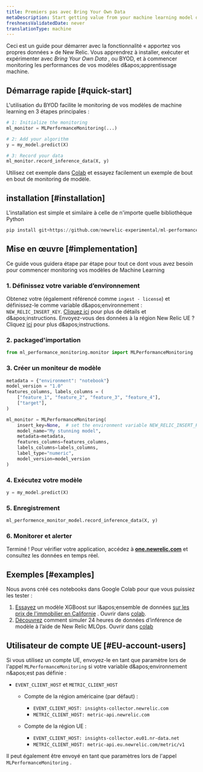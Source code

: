 ```yaml
---
title: Premiers pas avec Bring Your Own Data
metaDescription: Start getting value from your machine learning model data in just a few minutes within New Relic
freshnessValidatedDate: never
translationType: machine
---
```


Ceci est un guide pour démarrer avec la fonctionnalité « apportez vos propres données » de New Relic. Vous apprendrez à installer, exécuter et expérimenter avec *Bring Your Own Data* , ou BYOD, et à commencer monitoring les performances de vos modèles d&amp;apos;apprentissage machine.

## Démarrage rapide [#quick-start]

L'utilisation du BYOD facilite le monitoring de vos modèles de machine learning en 3 étapes principales :

```python
# 1: Initialize the monitoring
ml_monitor = MLPerformanceMonitoring(...)

# 2: Add your algorithm
y = my_model.predict(X)

# 3: Record your data
ml_monitor.record_inference_data(X, y)
```

Utilisez cet exemple dans [Colab](https://colab.research.google.com/github/newrelic-experimental/ml-performance-monitoring/blob/main/examples/XGBoost_on_Boston_housing_prices_dataset.ipynb) et essayez facilement un exemple de bout en bout de monitoring de modèle.

## installation [#installation]

L'installation est simple et similaire à celle de n'importe quelle bibliothèque Python

```python
pip install git+https://github.com/newrelic-experimental/ml-performance-monitoring.git
```

## Mise en œuvre [#implementation]

Ce guide vous guidera étape par étape pour tout ce dont vous avez besoin pour commencer monitoring vos modèles de Machine Learning

### 1. Définissez votre variable d’environnement

Obtenez votre <InlinePopover type="licenseKey" />(également référencé comme `ingest - license`) et définissez-le comme variable d&amp;apos;environnement : `NEW_RELIC_INSERT_KEY`. [Cliquez ici](/docs/apis/intro-apis/new-relic-api-keys/#license-key) pour plus de détails et d&amp;apos;instructions. Envoyez-vous des données à la région New Relic UE ? Cliquez [ici](#EU-account-users) pour plus d&amp;apos;instructions.

### 2. packaged'importation

```python
from ml_performance_monitoring.monitor import MLPerformanceMonitoring
```

### 3. Créer un moniteur de modèle

```python
metadata = {"environment": "notebook"}
model_version = "1.0"
features_columns, labels_columns = (
    ["feature_1", "feature_2", "feature_3", "feature_4"],
    ["target"],
)

ml_monitor = MLPerformanceMonitoring(
    insert_key=None,  # set the environment variable NEW_RELIC_INSERT_KEY or send your insert key here
    model_name="My stunning model",
    metadata=metadata,
    features_columns=features_columns,
    labels_columns=labels_columns,
    label_type="numeric",
    model_version=model_version
)
```

### 4. Exécutez votre modèle

```python
y = my_model.predict(X)
```

### 5. Enregistrement

```python
ml_performence_monitor_model.record_inference_data(X, y)
```

### 6. Monitorer et alerter

Terminé ! Pour vérifier votre application, accédez à <DNT>**[one.newrelic.com](https://one.newrelic.com/all-capabilities)**</DNT> et consultez les données en temps réel.

## Exemples [#examples]

Nous avons créé ces notebooks dans Google Colab pour que vous puissiez les tester :

1. [Essayez](https://github.com/newrelic-experimental/ml-performance-monitoring/blob/main/examples/XGBoost_on_California_housing_prices_dataset.ipynb) un modèle XGBoost sur l&amp;apos;ensemble de données [sur les prix de l'immobilier en Californie](https://scikit-learn.org/stable/modules/generated/sklearn.datasets.fetch_california_housing.html) . Ouvrir dans [colab](https://colab.research.google.com/github/newrelic-experimental/ml-performance-monitoring/blob/main/examples/XGBoost_on_California_housing_prices_dataset.ipynb).
2. [Découvrez](https://github.com/newrelic-experimental/ml-performance-monitoring/blob/main/examples/sklearn.RandomForestClassifier_on_Iris_dataset.ipynb) comment simuler 24 heures de données d’inférence de modèle à l’aide de New Relic MLOps. Ouvrir dans [colab](https://colab.research.google.com/github/newrelic-experimental/ml-performance-monitoring/blob/main/examples/sklearn.RandomForestClassifier_on_Iris_dataset.ipynb)

## Utilisateur de compte UE [#EU-account-users]

Si vous utilisez un compte UE, envoyez-le en tant que paramètre lors de l'appel `MLPerformanceMonitoring` si votre variable d&amp;apos;environnement n&amp;apos;est pas définie :

* `EVENT_CLIENT_HOST` et `METRIC_CLIENT_HOST`

  * Compte de la région américaine (par défaut) :

    * `EVENT_CLIENT_HOST: insights-collector.newrelic.com`
    * `METRIC_CLIENT_HOST: metric-api.newrelic.com`

  * Compte de la région UE :

    * `EVENT_CLIENT_HOST: insights-collector.eu01.nr-data.net`
    * `METRIC_CLIENT_HOST: metric-api.eu.newrelic.com/metric/v1`

Il peut également être envoyé en tant que paramètres lors de l'appel `MLPerformanceMonitoring` .